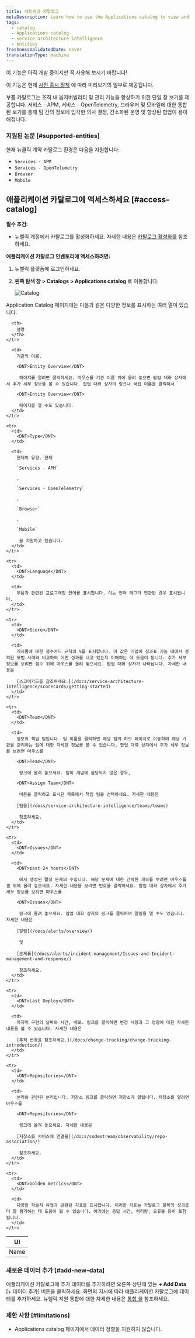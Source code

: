 ```yaml
---
title: 네트워크 카탈로그
metaDescription: Learn how to use the Applications catalog to view and manage your application entities in New Relic.
tags:
  - catalog
  - Applications catalog
  - service architecture intelligence
  - entities
freshnessValidatedDate: never
translationType: machine
---
```


<Callout title="시사">
  이 기능은 아직 개발 중이지만 꼭 사용해 보시기 바랍니다!

  이 기능은 현재 [사전 출시 정책](/docs/licenses/license-information/referenced-policies/new-relic-pre-release-policy/) 에 따라 미리보기의 일부로 제공됩니다.
</Callout>

부품 카탈로그는 조직 내 옵저버빌리티 및 관리 기능을 향상하기 위한 단일 창 보기를 제공합니다. 서비스 - APM, 서비스 - OpenTelemetry, 브라우저 및 모바일에 대한 통합된 보기를 통해 팀 간의 정보에 입각한 의사 결정, 간소화된 운영 및 향상된 협업이 용이해집니다.

### 지원된 논문 [#supported-entities]

현재 뉴클릭 계약 카탈로그 환경은 다음을 지원합니다:

* `Services - APM`
* `Services - OpenTelemetry`
* `Browser`
* `Mobile`

## 애플리케이션 카탈로그에 액세스하세요 [#access-catalog]

**필수 조건:**

* 뉴렐릭 계정에서 카탈로그를 활성화하세요. 자세한 내용은 [카탈로그 활성화를](/docs/service-architecture-intelligence/catalogs/catalogs/#enable-catalogs) 참조하세요.

**애플리케이션 카탈로그 인벤토리에 액세스하려면:**

1. 뉴렐릭 플랫폼에 로그인하세요.

2. **왼쪽 탐색 창 &gt; Catalogs &gt; Applications catalog** 로 이동합니다.

   <img title="Catalog" alt="Catalog" src="/images/new-relic-application-catalog.webp" />

<DNT>Application Catalog</DNT> 페이지에는 다음과 같은 다양한 정보를 표시하는 여러 열이 있습니다.

<table>
  <thead>
    <tr>
      <th>
        UI
      </th>

      <th>
        설명
      </th>
    </tr>
  </thead>

  <tbody>
    <tr>
      <td>
        <DNT>Name</DNT>
      </td>

      <td>
        기관의 이름. 

        <DNT>Entity Overview</DNT>

         페이지를 열려면 클릭하세요. 마우스를 기관 이름 위에 올려 놓으면 팝업 대화 상자에서 추가 세부 정보를 볼 수 있습니다. 팝업 대화 상자의 링크나 국립 이름을 클릭해서 

        <DNT>Entity Overview</DNT>

         페이지를 열 수도 있습니다.
      </td>
    </tr>

    <tr>
      <td>
        <DNT>Type</DNT>
      </td>

      <td>
        현재의 유형. 현재 

        `Services - APM`

        , 

        `Services - OpenTelemetry`

        , 

        `Browser`

        , 

        `Mobile`

         을 지원하고 있습니다.
      </td>
    </tr>

    <tr>
      <td>
        <DNT>Language</DNT>
      </td>

      <td>
        부품과 관련된 프로그래밍 언어를 표시합니다. 이는 언어 태그가 연관된 경우 표시됩니다.
      </td>
    </tr>

    <tr>
      <td>
        <DNT>Score</DNT>
      </td>

      <td>
        게시물에 대한 점수카드 규칙의 %를 표시합니다. 이 값은 기업이 성과표 기능 내에서 정의된 모범 사례와 비교하여 어떤 성과를 내고 있는지 이해하는 데 도움이 됩니다. 추가 세부 정보를 보려면 점수 위에 마우스를 올려 놓으세요. 팝업 대화 상자가 나타납니다. 자세한 내용은 

        [스코어카드를 참조하세요.](/docs/service-architecture-intelligence/scorecards/getting-started)
      </td>
    </tr>

    <tr>
      <td>
        <DNT>Team</DNT>
      </td>

      <td>
        정보의 책임 팀입니다. 팀 이름을 클릭하면 해당 팀의 허브 페이지로 이동하여 해당 기관을 관리하는 팀에 대한 자세한 정보를 볼 수 있습니다. 팝업 대화 상자에서 추가 세부 정보를 보려면 마우스를 

        <DNT>Team</DNT>

         링크에 올려 놓으세요. 팀이 개념에 할당되지 않은 경우, 

        <DNT>Assign Team</DNT>

         버튼을 클릭하고 표시된 목록에서 책임 팀을 선택하세요. 자세한 내용은 

        [팀을](/docs/service-architecture-intelligence/teams/teams)

         참조하세요.
      </td>
    </tr>

    <tr>
      <td>
        <DNT>Issues</DNT>
      </td>

      <td>
        <DNT>past 24 hours</DNT>

         에서 생성된 활성 문제의 수입니다. 해당 문제에 대한 간략한 개요를 보려면 마우스를 셀 위에 올려 놓으세요. 자세한 내용을 보려면 번호를 클릭하세요. 팝업 대화 상자에서 추가 세부 정보를 보려면 마우스를 

        <DNT>Issues</DNT>

         링크에 올려 놓으세요. 팝업 대화 상자의 링크를 클릭하여 알림을 열 수도 있습니다. 자세한 내용은 

        [알림](/docs/alerts/overview/)

         및 

        [문제를](/docs/alerts/incident-management/Issues-and-Incident-management-and-response/)

         참조하세요.
      </td>
    </tr>

    <tr>
      <td>
        <DNT>Last Deploy</DNT>
      </td>

      <td>
        마지막 구현의 날짜와 시간, 배포. 링크를 클릭하면 변경 사항과 그 영향에 대한 자세한 내용을 볼 수 있습니다. 자세한 내용은 

        [추적 변경을 참조하세요.](/docs/change-tracking/change-tracking-introduction/)
      </td>
    </tr>

    <tr>
      <td>
        <DNT>Repositories</DNT>
      </td>

      <td>
        분리와 관련된 분리입니다. 저장소 링크를 클릭하면 저장소가 열립니다. 저장소를 열려면 마우스를 

        <DNT>Repositories</DNT>

         링크에 올려 놓으세요. 자세한 내용은 

        [저장소를 서비스에 연결을](/docs/codestream/observability/repo-association/)

         참조하세요.
      </td>
    </tr>

    <tr>
      <td>
        <DNT>Golden metrics</DNT>
      </td>

      <td>
        다양한 학술지 유형과 관련된 지표를 표시합니다. 이러한 지표는 카탈로그 항목의 성과를 더 잘 평가하는 데 도움이 될 수 있습니다. 여기에는 응답 시간, 처리량, 오류율 등이 포함됩니다.
      </td>
    </tr>
  </tbody>
</table>

### 새로운 데이터 추가 [#add-new-data]

애플리케이션 카탈로그에 추가 데이터를 추가하려면 오른쪽 상단에 있는 **+ Add Data** \[+ 데이터 추가] 버튼을 클릭하세요. 화면의 지시에 따라 애플리케이션 카탈로그에 데이터를 추가하세요. 뉴렐릭 지원 통합에 대한 자세한 내용은 [통합 을](https://newrelic.com/instant-observability) 참조하세요.

### 제한 사항 [#limitations]

* <DNT>Applications catalog</DNT> 페이지에서 데이터 정렬을 지원하지 않습니다.